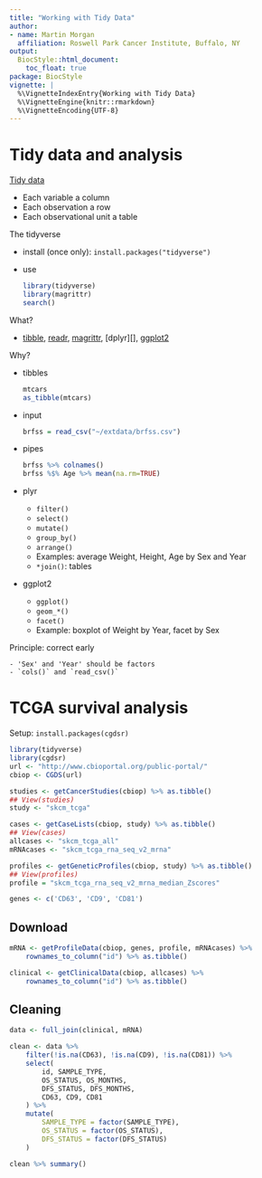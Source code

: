 ```yaml
---
title: "Working with Tidy Data"
author:
- name: Martin Morgan
  affiliation: Roswell Park Cancer Institute, Buffalo, NY
output:
  BiocStyle::html_document:
    toc_float: true
package: BiocStyle
vignette: |
  %\VignetteIndexEntry{Working with Tidy Data}
  %\VignetteEngine{knitr::rmarkdown}
  %\VignetteEncoding{UTF-8}
---
```


# Tidy data and analysis

[Tidy data][]

- Each variable a column
- Each observation a row
- Each observational unit a table

The tidyverse

- install (once only): `install.packages("tidyverse")`
- use

    ```r
    library(tidyverse)
    library(magrittr)
    search()
    ```

What?

- [tibble][], [readr][], [magrittr][], [dplyr][], [ggplot2][]

Why?

- tibbles

    ```r
    mtcars
    as_tibble(mtcars)
    ```

- input

    ```r
    brfss = read_csv("~/extdata/brfss.csv")
    ```

- pipes

    ```r
    brfss %>% colnames()
    brfss %$% Age %>% mean(na.rm=TRUE)
    ```

- plyr

    - `filter()`
    - `select()`
    - `mutate()`
    - `group_by()`
    - `arrange()`
    - Examples: average Weight, Height, Age by Sex and Year
    - `*join()`: tables

- ggplot2

    - `ggplot()`
    - `geom_*()`
    - `facet()`
    - Example: boxplot of Weight by Year, facet by Sex

Principle: correct early

    - 'Sex' and 'Year' should be factors
    - `cols()` and `read_csv()`

# TCGA survival analysis

Setup: `install.packages(cgdsr)`

```r
library(tidyverse)
library(cgdsr)
url <- "http://www.cbioportal.org/public-portal/"
cbiop <- CGDS(url)

studies <- getCancerStudies(cbiop) %>% as.tibble()
## View(studies)
study <- "skcm_tcga"

cases <- getCaseLists(cbiop, study) %>% as.tibble()
## View(cases)
allcases <- "skcm_tcga_all"
mRNAcases <- "skcm_tcga_rna_seq_v2_mrna"

profiles <- getGeneticProfiles(cbiop, study) %>% as.tibble()
## View(profiles)
profile = "skcm_tcga_rna_seq_v2_mrna_median_Zscores"

genes <- c('CD63', 'CD9', 'CD81')
```

## Download

```r
mRNA <- getProfileData(cbiop, genes, profile, mRNAcases) %>% 
    rownames_to_column("id") %>% as.tibble()

clinical <- getClinicalData(cbiop, allcases) %>%
    rownames_to_column("id") %>% as.tibble()
```

## Cleaning

```r
data <- full_join(clinical, mRNA)

clean <- data %>% 
    filter(!is.na(CD63), !is.na(CD9), !is.na(CD81)) %>%
    select(
        id, SAMPLE_TYPE, 
        OS_STATUS, OS_MONTHS, 
        DFS_STATUS, DFS_MONTHS,
        CD63, CD9, CD81
    ) %>%
    mutate(
        SAMPLE_TYPE = factor(SAMPLE_TYPE),
        OS_STATUS = factor(OS_STATUS),
        DFS_STATUS = factor(DFS_STATUS)
    )

clean %>% summary()
```

[Tidy data]: https://www.jstatsoft.org/article/view/v059i10
[tibble]: https://cran.r-project.org/package=tibble
[tibble]: https://cran.r-project.org/package=tibble
[dplry]: https://cran.r-project.org/package=dplyr
[magrittr]: https://cran.r-project.org/package=magrittr
[readr]: https://cran.r-project.org/package=readr
[ggplot2]: https://cran.r-project.org/package=ggplot2
